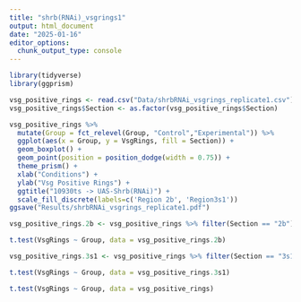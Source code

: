 ```yaml
---
title: "shrb(RNAi)_vsgrings1"
output: html_document
date: "2025-01-16"
editor_options: 
  chunk_output_type: console
---
```


```r
library(tidyverse)
library(ggprism)
```

```r
vsg_positive_rings <- read.csv("Data/shrbRNAi_vsgrings_replicate1.csv")
vsg_positive_rings$Section <- as.factor(vsg_positive_rings$Section)
```
```r
vsg_positive_rings %>%
  mutate(Group = fct_relevel(Group, "Control","Experimental")) %>%
  ggplot(aes(x = Group, y = VsgRings, fill = Section)) + 
  geom_boxplot() +
  geom_point(position = position_dodge(width = 0.75)) +
  theme_prism() +
  xlab("Conditions") +
  ylab("Vsg Positive Rings") +
  ggtitle("10930ts -> UAS-Shrb(RNAi)") +
  scale_fill_discrete(labels=c('Region 2b', 'Region3s1'))
ggsave("Results/shrbRNAi_vsgrings_replicate1.pdf")
```
```r
vsg_positive_rings.2b <- vsg_positive_rings %>% filter(Section == "2b")

t.test(VsgRings ~ Group, data = vsg_positive_rings.2b)
```
```r
vsg_positive_rings.3s1 <- vsg_positive_rings %>% filter(Section == "3s1")

t.test(VsgRings ~ Group, data = vsg_positive_rings.3s1)
```
```r
t.test(VsgRings ~ Group, data = vsg_positive_rings)
```
 
